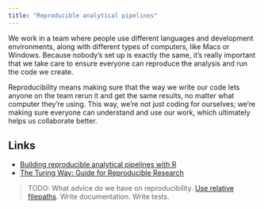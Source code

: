 ```yaml
---
title: "Reproducible analytical pipelines"
---
```


We work in a team where people use different languages and development environments, along with different types of computers, like Macs or Windows. Because nobody's set up is exactly the same, it's really important that we take care to ensure everyone can reproduce the analysis and run the code we create. 

Reproducibility means making sure that the way we write our code lets anyone on the team rerun it and get the same results, no matter what computer they're using. This way, we're not just coding for ourselves; we're making sure everyone can understand and use our work, which ultimately helps us collaborate better.

## Links

- [Building reproducible analytical pipelines with R](https://raps-with-r.dev/)
- [The Turing Way: Guide for Reproducible Research](https://book.the-turing-way.org/reproducible-research/reproducible-research)

> TODO: What advice do we have on reproducibility. [Use relative filepaths](/programming-practices.qmd#use-relative-filepaths). Write documentation. Write tests.

